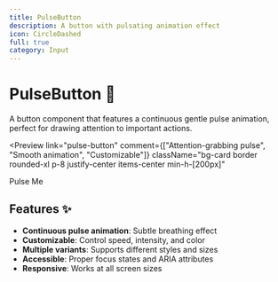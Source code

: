 ```yaml
---
title: PulseButton
description: A button with pulsating animation effect
icon: CircleDashed
full: true
category: Input
---
```



# PulseButton 💓

A button component that features a continuous gentle pulse animation, perfect for drawing attention to important actions.

<Preview
  link="pulse-button"
  comment={["Attention-grabbing pulse", "Smooth animation", "Customizable"]}
  className="bg-card border rounded-xl p-8  justify-center items-center min-h-[200px]"
>
  <PulseButton>Pulse Me</PulseButton>
</Preview>

## Features ✨

- **Continuous pulse animation**: Subtle breathing effect
- **Customizable**: Control speed, intensity, and color
- **Multiple variants**: Supports different styles and sizes
- **Accessible**: Proper focus states and ARIA attributes
- **Responsive**: Works at all screen sizes

